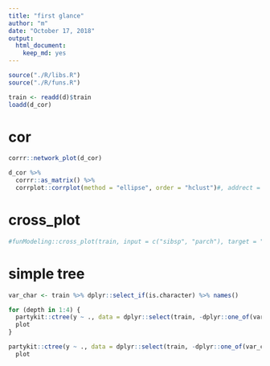 ```yaml
---
title: "first glance"
author: "m"
date: "October 17, 2018"
output: 
  html_document:
    keep_md: yes
---
```


```r
source("./R/libs.R")
source("./R/funs.R")
```


```r
train <- readd(d)$train
loadd(d_cor)
```

# cor

```r
corrr::network_plot(d_cor)

d_cor %>% 
  corrr::as_matrix() %>% 
  corrplot::corrplot(method = "ellipse", order = "hclust")#, addrect = integer
```

# cross_plot

```r
#funModeling::cross_plot(train, input = c("sibsp", "parch"), target = "y")
```

# simple tree

```r
var_char <- train %>% dplyr::select_if(is.character) %>% names()

for (depth in 1:4) {
  partykit::ctree(y ~ ., data = dplyr::select(train, -dplyr::one_of(var_char)), maxdepth = depth) %>% 
  plot
}

partykit::ctree(y ~ ., data = dplyr::select(train, -dplyr::one_of(var_char))) %>% 
  plot
```

